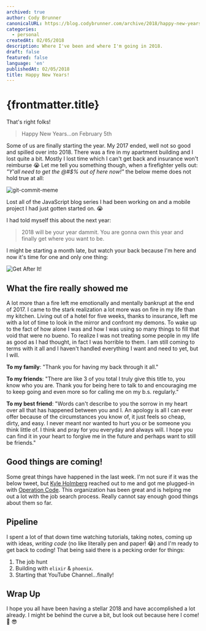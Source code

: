 ```yaml
---
archived: true
author: Cody Brunner
canonicalURL: https://blog.codybrunner.com/archive/2018/happy-new-years
categories:
  - personal
createdAt: 02/05/2018
description: Where I've been and where I'm going in 2018.
draft: false
featured: false
language: 'en'
publishedAt: 02/05/2018
title: Happy New Years!
---
```



# {frontmatter.title}

That's right folks!

> Happy New Years...on February 5th

Some of us are finally starting the year. My 2017 ended, well not so good and spilled over into 2018. There was a fire in my apartment building and I lost quite a bit. Mostly I lost time which I can't get back and insurance won't reimburse 😭 Let me tell you something though, when a firefighter yells out: _"Y'all need to get the @#$% out of here now!"_ the below meme does not hold true at all:

![git-commit-meme](/images/2018/happy-new-years/git-commit-meme.png)

Lost all of the JavaScript blog series I had been working on and a mobile project I had just gotten started on. 😭

I had told myself this about the next year:

> 2018 will be your year dammit. You are gonna own this year and finally get where you want to be.

I might be starting a month late, but watch your back because I'm here and now it's time for one and only one thing:

![Get After It!](/images/2018/happy-new-years/get-after-it.jpg)

## What the fire really showed me

A lot more than a fire left me emotionally and mentally bankrupt at the end of 2017. I came to the stark realization a lot more was on fire in my life than my kitchen. Living out of a hotel for five weeks, thanks to insurance, left me with a lot of time to look in the mirror and confront my demons. To wake up to the fact of how alone I was and how I was using so many things to fill that void that were no bueno. To realize I was not treating some people in my life as good as I had thought, in fact I was horrible to them. I am still coming to terms with it all and I haven't handled everything I want and need to yet, but I will.

**To my family**: "Thank you for having my back through it all."

**To my friends**: "There are like 3 of you total I truly give this title to, you know who you are. Thank you for being here to talk to and encouraging me to keep going and even more so for calling me on my b.s. regularly."

**To my best friend**: "Words can't describe to you the sorrow in my heart over all that has happened between you and I. An apology is all I can ever offer because of the circumstances you know of, it just feels so cheap, dirty, and easy. I never meant nor wanted to hurt you or be someone you think little of. I think and pray for you everyday and always will. I hope you can find it in your heart to forgive me in the future and perhaps want to still be friends."

## Good things are coming!

Some great things have happened in the last week. I'm not sure if it was the below tweet, but [Kyle Holmberg](https://kylemh.com/) reached out to me and got me plugged-in with [Operation Code](https://operationcode.org/). This organization has been great and is helping me out a lot with the job search process. Really cannot say enough good things about them so far.

<Tweet tweetLink='RockChalkDev/status/958018912880414721' />

## Pipeline

I spent a lot of that down time watching tutorials, taking notes, coming up with ideas, _writing code_ (no like literally pen and paper! 😂) and I'm ready to get back to coding! That being said there is a pecking order for things:

1.  The job hunt
2.  Building with `elixir` & `phoenix`.
3.  Starting that YouTube Channel...finally!

## Wrap Up

I hope you all have been having a stellar 2018 and have accomplished a lot already. I might be behind the curve a bit, but look out because here I come! 🚀 😎

<Signature />
